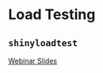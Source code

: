 # Load Testing

## `shinyloadtest`

[Webinar Slides](https://github.com/rstudio/webinars/blob/master/63-shinyloadtest/slides.pdf)

